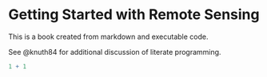 # Getting Started with Remote Sensing

This is a book created from markdown and executable code.

See @knuth84 for additional discussion of literate programming.

```r
1 + 1
```
